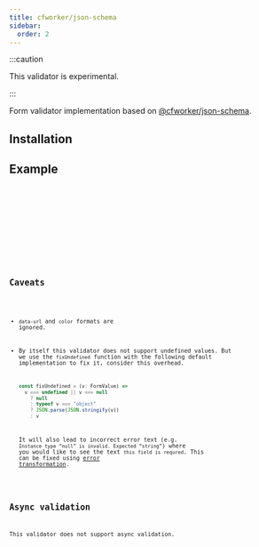 ```yaml
---
title: cfworker/json-schema
sidebar:
  order: 2
---
```





:::caution

This validator is experimental.

:::

Form validator implementation based on [@cfworker/json-schema](https://github.com/cfworker/cfworker/tree/main/packages/json-schema).

## Installation

<Npm pkg="@sjsf/cfworker-validator@next @cfworker/json-schema" />

## Example

<Tabs>
  <TabItem label="form.svelte">
    <Code code={formCode} lang='svelte' />
  </TabItem>
  <TabItem label="shared.ts">
    <Code code={sharedCode} lang='typescript' />
  </TabItem>
</Tabs>

<FormCard>
  <Form client:only="svelte" />
</FormCard>

## Caveats

- `data-url` and `color` formats are ignored.

- By itself this validator does not support undefined values. But we use the
  `fixUndefined` function with the following default implementation to fix it,
  consider this overhead.

  ```typescript
  const fixUndefined = (v: FormValue) =>
    v === undefined || v === null
      ? null
      : typeof v === "object"
      ? JSON.parse(JSON.stringify(v))
      : v
  ```

  It will also lead to incorrect error text (e.g.
  `Instance type “null” is invalid. Expected “string”`) where you would like to
  see the text `this field is requred`.
  This can be fixed using [error transformation](../../form/validator/).

## Async validation

This validator does not support async validation.
